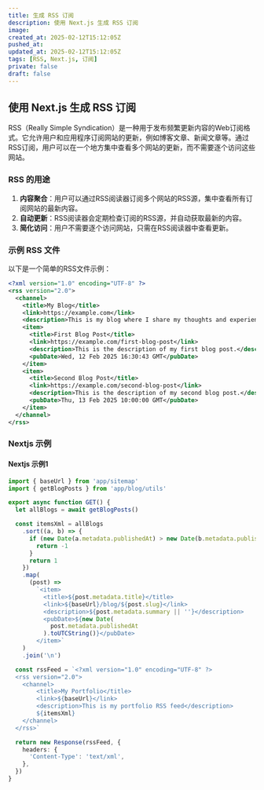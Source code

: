 ---
title: 生成 RSS 订阅
description: 使用 Next.js 生成 RSS 订阅
image: 
created_at: 2025-02-12T15:12:05Z
pushed_at: 
updated_at: 2025-02-12T15:12:05Z
tags: [RSS, Next.js, 订阅]
private: false
draft: false
---

## 使用 Next.js 生成 RSS 订阅

RSS（Really Simple Syndication）是一种用于发布频繁更新内容的Web订阅格式。它允许用户和应用程序订阅网站的更新，例如博客文章、新闻文章等。通过RSS订阅，用户可以在一个地方集中查看多个网站的更新，而不需要逐个访问这些网站。

### RSS 的用途

1. **内容聚合**：用户可以通过RSS阅读器订阅多个网站的RSS源，集中查看所有订阅网站的最新内容。
2. **自动更新**：RSS阅读器会定期检查订阅的RSS源，并自动获取最新的内容。
3. **简化访问**：用户不需要逐个访问网站，只需在RSS阅读器中查看更新。

### 示例 RSS 文件

以下是一个简单的RSS文件示例：

```xml highlight={1-5}
<?xml version="1.0" encoding="UTF-8" ?>
<rss version="2.0">
  <channel>
    <title>My Blog</title>
    <link>https://example.com</link>
    <description>This is my blog where I share my thoughts and experiences.</description>
    <item>
      <title>First Blog Post</title>
      <link>https://example.com/first-blog-post</link>
      <description>This is the description of my first blog post.</description>
      <pubDate>Wed, 12 Feb 2025 16:30:43 GMT</pubDate>
    </item>
    <item>
      <title>Second Blog Post</title>
      <link>https://example.com/second-blog-post</link>
      <description>This is the description of my second blog post.</description>
      <pubDate>Thu, 13 Feb 2025 10:00:00 GMT</pubDate>
    </item>
  </channel>
</rss>
```

### Nextjs 示例

#### Nextjs 示例1

```ts filename="app/feed.xml/route.ts" highlight={1,3}
import { baseUrl } from 'app/sitemap'
import { getBlogPosts } from 'app/blog/utils'

export async function GET() {
  let allBlogs = await getBlogPosts()

  const itemsXml = allBlogs
    .sort((a, b) => {
      if (new Date(a.metadata.publishedAt) > new Date(b.metadata.publishedAt)) {
        return -1
      }
      return 1
    })
    .map(
      (post) =>
        `<item>
          <title>${post.metadata.title}</title>
          <link>${baseUrl}/blog/${post.slug}</link>
          <description>${post.metadata.summary || ''}</description>
          <pubDate>${new Date(
            post.metadata.publishedAt
          ).toUTCString()}</pubDate>
        </item>`
    )
    .join('\n')

  const rssFeed = `<?xml version="1.0" encoding="UTF-8" ?>
  <rss version="2.0">
    <channel>
        <title>My Portfolio</title>
        <link>${baseUrl}</link>
        <description>This is my portfolio RSS feed</description>
        ${itemsXml}
    </channel>
  </rss>`

  return new Response(rssFeed, {
    headers: {
      'Content-Type': 'text/xml',
    },
  })
}
```
